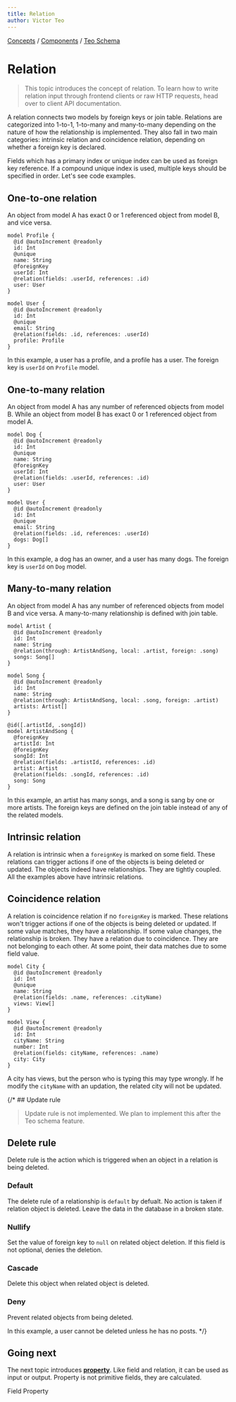 ```yaml
---
title: Relation
author: Victor Teo
---
```



<div className="breadcrumbs">
  <span className="breadcrumb">
    <a href="/concepts">Concepts</a>
  </span>
  <span> / </span>
  <span className="breadcrumb">
    <a href="/concepts/components">Components</a>
  </span>
  <span> / </span>
  <span className="breadcrumb">
    <a href="/concepts/components/teo-schema">Teo Schema</a>
  </span>
</div>

# Relation

> This topic introduces the concept of relation. To learn how to write relation
> input through frontend clients or raw HTTP requests, head over to client API
> documentation.

A relation connects two models by foreign keys or join table. Relations are
categorized into 1-to-1, 1-to-many and many-to-many depending on the nature of
how the relationship is implemented. They also fall in two main categories:
intrinsic relation and coincidence relation, depending on whether a foreign key
is declared.

Fields which has a primary index or unique index can be used as foreign key
reference. If a compound unique index is used, multiple keys should be
specified in order. Let's see code examples.

## One-to-one relation

An object from model A has exact 0 or 1 referenced object from model B, and
vice versa.

```teo showLineNumbers
model Profile {
  @id @autoIncrement @readonly
  id: Int
  @unique
  name: String
  @foreignKey
  userId: Int
  @relation(fields: .userId, references: .id)
  user: User
}

model User {
  @id @autoIncrement @readonly
  id: Int
  @unique
  email: String
  @relation(fields: .id, references: .userId)
  profile: Profile
}
```

In this example, a user has a profile, and a profile has a user. The foreign
key is `userId` on `Profile` model.

## One-to-many relation

An object from model A has any number of referenced objects from model B. While
an object from model B has exact 0 or 1 referenced object from model A.

```teo showLineNumbers
model Dog {
  @id @autoIncrement @readonly
  id: Int
  @unique
  name: String
  @foreignKey
  userId: Int
  @relation(fields: .userId, references: .id)
  user: User
}

model User {
  @id @autoIncrement @readonly
  id: Int
  @unique
  email: String
  @relation(fields: .id, references: .userId)
  dogs: Dog[]
}
```

In this example, a dog has an owner, and a user has many dogs. The foreign
key is `userId` on `Dog` model.

## Many-to-many relation

An object from model A has any number of referenced objects from model B and
vice versa. A many-to-many relationship is defined with join table.

```teo showLineNumbers
model Artist {
  @id @autoIncrement @readonly
  id: Int
  name: String
  @relation(through: ArtistAndSong, local: .artist, foreign: .song)
  songs: Song[]
}

model Song {
  @id @autoIncrement @readonly
  id: Int
  name: String
  @relation(through: ArtistAndSong, local: .song, foreign: .artist)
  artists: Artist[]
}

@id([.artistId, .songId])
model ArtistAndSong {
  @foreignKey
  artistId: Int
  @foreignKey
  songId: Int
  @relation(fields: .artistId, references: .id)
  artist: Artist
  @relation(fields: .songId, references: .id)
  song: Song
}
```

In this example, an artist has many songs, and a song is sang by one or more
artists. The foreign keys are defined on the join table instead of any of the
related models.

## Intrinsic relation

A relation is intrinsic when a `foreignKey` is marked on some field. These
relations can trigger actions if one of the objects is being deleted or
updated. The objects indeed have relationships. They are tightly coupled. All
the examples above have intrinsic relations.

## Coincidence relation

A relation is coincidence relation if no `foreignKey` is marked. These
relations won't trigger actions if one of the objects is being deleted or
updated. If some value matches, they have a relationship. If some value
changes, the relationship is broken. They have a relation due to coincidence.
They are not belonging to each other. At some point, their data matches due to
some field value.

```teo showLineNumbers
model City {
  @id @autoIncrement @readonly
  id: Int
  @unique
  name: String
  @relation(fields: .name, references: .cityName)
  views: View[]
}

model View {
  @id @autoIncrement @readonly
  id: Int
  cityName: String
  number: Int
  @relation(fields: cityName, references: .name)
  city: City
}
```

A city has views, but the person who is typing this may type wrongly. If he
modify the `cityName` with an updation, the related city will not be updated.

{/* ## Update rule

> Update rule is not implemented. We plan to implement this after the Teo
> schema feature.

## Delete rule

Delete rule is the action which is triggered when an object in a relation is
being deleted.

### Default

The delete rule of a relationship is `default` by defualt. No action is taken
if relation object is deleted. Leave the data in the database in a broken
state.

### Nullify

Set the value of foreign key to `null` on related object deletion. If this
field is not optional, denies the deletion.

### Cascade

Delete this object when related object is deleted.

### Deny

Prevent related objects from being deleted.

In this example, a user cannot be deleted unless he has no posts. */}

## Going next

The next topic introduces
[**property**](/concepts/components/teo-server/property). Like field and
relation, it can be used as input or output. Property is not primitive fields,
they are calculated.

<PrevNext>
  <PrevArticle href="/concepts/components/teo-schema/field">Field</PrevArticle>
  <NextArticle href="/concepts/components/teo-schema/property">Property</NextArticle>
</PrevNext>
